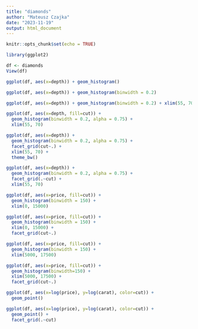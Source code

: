 ```yaml
---
title: "diamonds"
author: "Mateusz Czajka"
date: "2023-11-19"
output: html_document
---
```


```r
knitr::opts_chunk$set(echo = TRUE)
```

```r
library(ggplot2)
```

```r
df <- diamonds
View(df)
```

```r
ggplot(df, aes(x=depth)) + geom_histogram()
```
```r
ggplot(df, aes(x=depth)) + geom_histogram(binwidth = 0.2)
```
```r
ggplot(df, aes(x=depth)) + geom_histogram(binwidth = 0.2) + xlim(55, 70)
```
```r
ggplot(df, aes(x=depth, fill=cut)) +
  geom_histogram(binwidth = 0.2, alpha = 0.75) + 
  xlim(55, 70)
```
```r
ggplot(df, aes(x=depth)) +
  geom_histogram(binwidth = 0.2, alpha = 0.75) + 
  facet_grid(cut~.) +
  xlim(55, 70) +
  theme_bw()
```
```r
ggplot(df, aes(x=depth)) +
  geom_histogram(binwidth = 0.2, alpha = 0.75) + 
  facet_grid(.~cut) +
  xlim(55, 70)
```
```r
ggplot(df, aes(x=price, fill=cut)) +
  geom_histogram(binwidth = 150) +
  xlim(0, 15000)
```
```r
ggplot(df, aes(x=price, fill=cut)) +
  geom_histogram(binwidth = 150) +
  xlim(0, 15000) +
  facet_grid(cut~.)
```
```r
ggplot(df, aes(x=price, fill=cut)) +
  geom_histogram(binwidth = 150) +
  xlim(5000, 17500)
```
```r
ggplot(df, aes(x=price, fill=cut)) +
  geom_histogram(binwidth=150) +
  xlim(5000, 17500) +
  facet_grid(cut~.)
```
```r
ggplot(df, aes(x=log(price), y=log(carat), color=cut)) +
  geom_point()
```
```r
ggplot(df, aes(x=log(price), y=log(carat), color=cut)) +
  geom_point() +
  facet_grid(.~cut)
```













